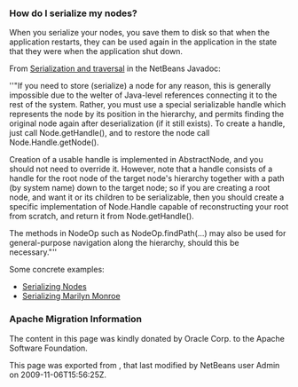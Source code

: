<!--

    Licensed to the Apache Software Foundation (ASF) under one
    or more contributor license agreements.  See the NOTICE file
    distributed with this work for additional information
    regarding copyright ownership.  The ASF licenses this file
    to you under the Apache License, Version 2.0 (the
    "License"); you may not use this file except in compliance
    with the License.  You may obtain a copy of the License at

      http://www.apache.org/licenses/LICENSE-2.0

    Unless required by applicable law or agreed to in writing,
    software distributed under the License is distributed on an
    "AS IS" BASIS, WITHOUT WARRANTIES OR CONDITIONS OF ANY
    KIND, either express or implied.  See the License for the
    specific language governing permissions and limitations
    under the License.

-->

===How do I serialize my nodes?===

When you serialize your nodes, you save them to disk so that when the application restarts, they can be used again in the application in the state that they were when the application shut down.

From [http://bits.netbeans.org/dev/javadoc/org-openide-nodes/org/openide/nodes/doc-files/api.html#serial  Serialization and traversal] in the NetBeans Javadoc:

''"If you need to store (serialize) a node for any reason, this is generally impossible due to the welter of Java-level references connecting it to the rest of the system. Rather, you must use a special serializable handle which represents the node by its position in the hierarchy, and permits finding the original node again after deserialization (if it still exists). To create a handle, just call Node.getHandle(), and to restore the node call Node.Handle.getNode().

Creation of a usable handle is implemented in AbstractNode, and you should not need to override it. However, note that a handle consists of a handle for the root node of the target node's hierarchy together with a path (by system name) down to the target node; so if you are creating a root node, and want it or its children to be serializable, then you should create a specific implementation of Node.Handle capable of reconstructing your root from scratch, and return it from Node.getHandle().

The methods in NodeOp such as NodeOp.findPath(...) may also be used for general-purpose navigation along the hierarchy, should this be necessary."''

Some concrete examples:

* [http://blogs.sun.com/geertjan/entry/serializing_nodes  Serializing Nodes]
* [http://blogs.sun.com/geertjan/entry/multiple_nodes_serialization  Serializing Marilyn Monroe]

===Apache Migration Information===

The content in this page was kindly donated by Oracle Corp. to the
Apache Software Foundation.

This page was exported from , 
that last modified by NetBeans user Admin 
on 2009-11-06T15:56:25Z.

